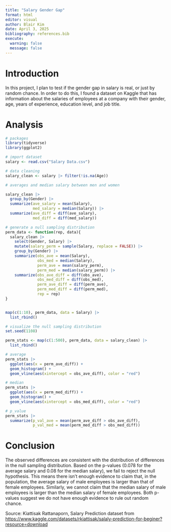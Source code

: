 ```yaml
---
title: "Salary Gender Gap"
format: html
editor: visual
author: Blair Kim
date: April 3, 2025
bibliography: references.bib
execute: 
  warning: false
  message: false
---
```


# Introduction

In this project, I plan to test if the gender gap in salary is real, or just by random chance. In order to do this, I found a dataset on Kaggle that has information about the salaries of employees at a company with their gender, age, years of experience, education level, and job title.

# Analysis

```r
# packages
library(tidyverse)
library(ggplot2)
```

```r
# import dataset 
salary <- read.csv("Salary Data.csv")

# data cleaning 
salary_clean <- salary |> filter(!is.na(Age))
```

```r
# averages and median salary between men and women

salary_clean |>
  group_by(Gender) |>
  summarize(ave_salary = mean(Salary),
            med_salary = median(Salary)) |>
  summarize(ave_diff = diff(ave_salary),
            med_diff = diff(med_salary))
```

```r
# generate a null sampling distribution 
perm_data <- function(rep, data){
  salary_clean |> 
    select(Gender, Salary) |> 
    mutate(salary_perm = sample(Salary, replace = FALSE)) |> 
    group_by(Gender) |> 
    summarize(obs_ave = mean(Salary),
              obs_med = median(Salary),
              perm_ave = mean(salary_perm),
              perm_med = median(salary_perm)) |> 
    summarize(obs_ave_diff = diff(obs_ave),
              obs_med_diff = diff(obs_med),
              perm_ave_diff = diff(perm_ave),
              perm_med_diff = diff(perm_med),
              rep = rep)
}


map(c(1:10), perm_data, data = Salary) |> 
  list_rbind()

```

```r
# visualize the null sampling distribution
set.seed(1108)

perm_stats <- map(c(1:500), perm_data, data = salary_clean) |>
  list_rbind() 

# average
perm_stats |> 
  ggplot(aes(x = perm_ave_diff)) + 
  geom_histogram() + 
  geom_vline(aes(xintercept = obs_ave_diff), color = "red")

# median
perm_stats |>
  ggplot(aes(x = perm_med_diff)) +
  geom_histogram() +
  geom_vline(aes(xintercept = obs_med_diff), color = "red")
```

```r
# p_value
perm_stats |> 
  summarize(p_val_ave = mean(perm_ave_diff > obs_ave_diff),
            p_val_med = mean(perm_med_diff > obs_med_diff))
```

# Conclusion

The observed differences are consistent with the distribution of differences in the null sampling distribution. Based on the p-values (0.078 for the average salary and 0.08 for the median salary), we fail to reject the null hypothesis. This means there isn't enough evidence to claim that, in the population, the average salary of male employees is larger than that of female employees. Similarly, we cannot claim that the median salary of male employees is larger than the median salary of female employees. Both p-values suggest we do not have enough evidence to rule out random chance.

Source: Kiattisak Rattanaporn, Salary Prediction dataset from <https://www.kaggle.com/datasets/rkiattisak/salaly-prediction-for-beginer?resource=download>

